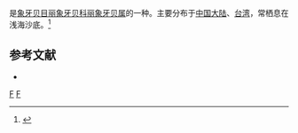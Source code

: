{{noteTA
|T=zh-cn:蕃红花丽角贝; zh-tw:黃光象牙貝;
|1=zh-cn:蕃红花丽角贝; zh-tw:黃光象牙貝;
}}
{{Speciesbox
| taxon = Calliodentalium crocinum
| binomial_authority = (Dall, 1907)
}}
{{地区用词4|start=学名：''{{lang|la|Calliodentalium crocinum}}''|cn=蕃红花丽角贝|tw=黃光象牙貝|as=称}}是[[象牙贝目|象牙贝目]][[丽象牙贝科|丽象牙贝科]][[丽象牙贝属|丽象牙贝属]]的一种。主要分布于[[中国大陆|中国大陆]]、[[台湾|台湾]]，常栖息在浅海沙底。<ref>{{cite web|url=http://shell.sinica.edu.tw/chinese/shellbase_detail.php?science_no=3044|title=国际贝库：蕃红花丽角贝|publisher=台湾贝类资料库|accessdate=2009-08-11|archive-date=2016-03-04|archive-url=https://web.archive.org/web/20160304090537/http://shell.sinica.edu.tw/chinese/shellbase_detail.php?science_no=3044|dead-url=no}}</ref>

== 参考文献 ==
{{reflist}}
* {{TaiBNET| zh=黃光象牙貝 | id=316784 | binomial=Calliodentalium crocinum | authority=Dall, 1907 | var= | accessdate=2013-01-24}}
{{taxonbar}}
[[Category:_1907年描述的动物|F]]
[[Category:丽象牙贝属|F]]